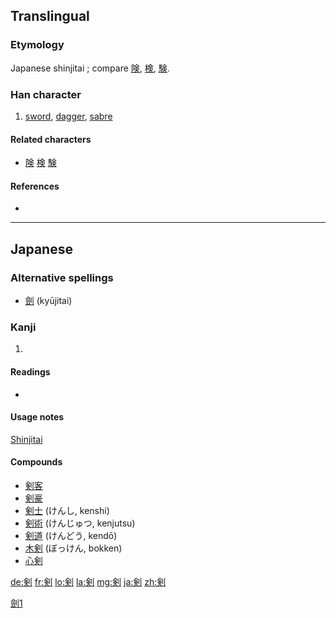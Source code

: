 {{also|劍|剑}}
==Translingual==
{{ja-forms|剣|[[剑]]|[[劍]]}}
===Etymology===
Japanese shinjitai {{Han simp|劍|f=僉|t=㑒}}; compare [[険]], [[検]], [[験]].

===Han character===
{{Han char|rn=18|rad=刀|as=08|sn=10|four=|canj=人人中弓 (OOLN), X人人中弓 (XOOLN)|ids=⿰[[㑒]][[刂]]}}

# [[sword]], [[dagger]], [[sabre]]

====Related characters====
* [[険]] [[検]] [[験]]

====References====
* {{Han ref|kx=0141.411|dkj=02076|dj=0321.130|hdz=10345.040|uh=5263|ud=21091}}

----

==Japanese==

===Alternative spellings===
* [[劍]] (kyūjitai)

===Kanji===
{{ja-kanji|grade=c|rs=刀08}}

# {{defn|Japanese|sort=刀08}}

====Readings====
* {{ja-readings|on=[[けん]] (ken)|kun=[[つるぎ]] (tsurugi)}}

====Usage notes====
[[shinjitai|Shinjitai]]

====Compounds====
* [[剣客]]
* [[剣豪]]
* [[剣士]] (けんし, kenshi)
* [[剣術]] (けんじゅつ, kenjutsu)
* [[剣道]] (けんどう, kendō)
* [[木剣]] (ぼっけん, bokken)
* [[心剣]]

[[Category:CJKV characters simplified differently in Japan and China|劍1]]

[[de:剣]]
[[fr:剣]]
[[lo:剣]]
[[la:剣]]
[[mg:剣]]
[[ja:剣]]
[[zh:剣]]